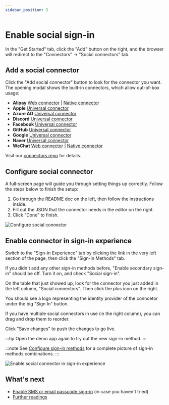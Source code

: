 ```yaml
---
sidebar_position: 5
---
```



# Enable social sign-in

In the "Get Started" tab, click the "Add" button on the right, and the browser will redirect to the "Connectors" -> "Social connectors" tab.

<ConnectorsIntro />

## Add a social connector

Click the "Add social connector" button to look for the connector you want. The opening modal shows the built-in connectors, which allow out-of-box usage:

- **Alipay** [Web connector](https://github.com/logto-io/connectors/tree/master/packages/connector-alipay-web) | [Native connector](https://github.com/logto-io/connectors/tree/master/packages/connector-alipay-native)
- **Apple** [Universal connector](https://github.com/logto-io/connectors/tree/master/packages/connector-apple)
- **Azure AD** [Universal connector](https://github.com/logto-io/connectors/tree/master/packages/connector-azuread)
- **Discord** [Universal connector](https://github.com/logto-io/connectors/tree/master/packages/connector-discord)
- **Facebook** [Universal connector](https://github.com/logto-io/connectors/tree/master/packages/connector-facebook)
- **GitHub** [Universal connector](https://github.com/logto-io/connectors/tree/master/packages/connector-github)
- **Google** [Universal connector](https://github.com/logto-io/connectors/tree/master/packages/connector-google)
- **Naver** [Universal connector](https://github.com/logto-io/connectors/tree/master/packages/connector-naver)
- **WeChat** [Web connector](https://github.com/logto-io/connectors/tree/master/packages/connector-wechat-web) | [Native connector](https://github.com/logto-io/connectors/tree/master/packages/connector-wechat-native)

Visit our [connectors repo](https://github.com/logto-io/connectors) for details.

<ConnectorsWip />

## Configure social connector

A full-screen page will guide you through setting things up correctly. Follow the steps below to finish the setup:

1. Go through the README doc on the left, then follow the instructions inside.
2. Fill out the JSON that the connector needs in the editor on the right.
3. Click "Done" to finish.

![Configure social connector](./assets/configure-social-connector.png)

## Enable connector in sign-in experience

Switch to the "Sign-in Experience" tab by clicking the link in the very left section of the page, then click the "Sign-in Methods" tab.

If you didn't add any other sign-in methods before, "Enable secondary sign-in" should be off. Turn it on, and check "Social sign-in".

On the table that just showed up, look for the connector you just added in the left column, "Social connectors". Then click the plus icon on the right.

You should see a logo representing the identity provider of the conncetor under the big "Sign In" button.

If you have multiple social connectors in use (in the right column), you can drag and drop them to reorder.

Click "Save changes" to push the changes to go live.

:::tip
Open the demo app again to try out the new sign-in method.
:::

:::note
See [Configure sign-in methods](../../recipes/customize-sie/configure-sign-in-methods.mdx) for a complete picture of sign-in methods combinations.
:::

![Enable social connector in sign-in experience](./assets/sie-enable-social-connector.png)

## What's next

- [Enable SMS or email passcode sign-in](./enable-passcode-sign-in.mdx) (in case you haven't tried)
- [Further readings](./further-readings.md)
